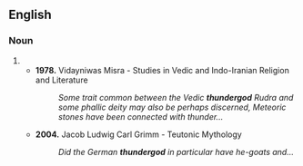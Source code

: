 ==English==

===Noun===
{{en-noun}}

# {{alternative spelling of|thunder god|lang=en}}
#* '''1978.''' Vidayniwas Misra - Studies in Vedic and Indo-Iranian Religion and Literature
#*: ''Some trait common between the Vedic '''thundergod''' Rudra and some phallic deity may also be perhaps discerned, Meteoric stones have been connected with thunder...''
#* '''2004.''' Jacob Ludwig Carl Grimm - Teutonic Mythology
#*: ''Did the German '''thundergod''' in particular have he-goats and...''